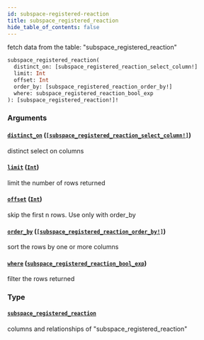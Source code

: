 ```yaml
---
id: subspace-registered-reaction
title: subspace_registered_reaction
hide_table_of_contents: false
---
```


fetch data from the table: "subspace_registered_reaction"

```graphql
subspace_registered_reaction(
  distinct_on: [subspace_registered_reaction_select_column!]
  limit: Int
  offset: Int
  order_by: [subspace_registered_reaction_order_by!]
  where: subspace_registered_reaction_bool_exp
): [subspace_registered_reaction!]!
```

### Arguments

#### [`distinct_on`](#) ([`[subspace_registered_reaction_select_column!]`](../enums/subspace-registered-reaction-select-column))

distinct select on columns

#### [`limit`](#) ([`Int`](../scalars/int))

limit the number of rows returned

#### [`offset`](#) ([`Int`](../scalars/int))

skip the first n rows. Use only with order_by

#### [`order_by`](#) ([`[subspace_registered_reaction_order_by!]`](../inputs/subspace-registered-reaction-order-by))

sort the rows by one or more columns

#### [`where`](#) ([`subspace_registered_reaction_bool_exp`](../inputs/subspace-registered-reaction-bool-exp))

filter the rows returned

### Type

#### [`subspace_registered_reaction`](../objects/subspace-registered-reaction)

columns and relationships of "subspace_registered_reaction"
